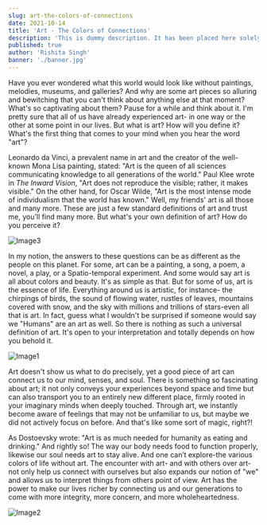```yaml
---
slug: art-the-colors-of-connections
date: 2021-10-14
title: 'Art - The Colors of Connections'
description: 'This is dummy description. It has been placed here solely to demonstrate the look and feel of finished, typeset text.'
published: true
author: 'Rishita Singh'
banner: './banner.jpg'
---
```



Have you ever wondered what this world would look like without paintings, melodies, museums, and galleries? And why 
are some art pieces so alluring and bewitching that you can't think about anything else at that moment? What's so 
captivating about them? Pause for a while and think about it. I'm pretty sure that all of us have already experienced 
art- in one way or the other at some point in our lives. But what is art? How will you define it? What's the first thing 
that comes to your mind when you hear the word "art"?

Leonardo da Vinci, a prevalent name in art and the creator of the well-known Mona Lisa painting, stated: "Art is the 
queen of all sciences communicating knowledge to all generations of the world." Paul Klee wrote in _The Inward Vision_, 
"Art does not reproduce the visible; rather, it makes visible." On the other hand, for Oscar Wilde, "Art is the most 
intense mode of individualism that the world has known." Well, my friends' art is all those and many more. These are 
just a few standard definitions of art and trust me, you'll find many more. But what's your own definition of art? 
How do you perceive it?

![Image3](./image3.png)

In my notion, the answers to these questions can be as different as the people on this planet. For some, art can be a 
painting, a song, a poem, a novel, a play, or a Spatio-temporal experiment. And some would say art is all about colors 
and beauty. It's as simple as that. But for some of us, art is the essence of life. Everything around us is artistic, 
for instance- the chirpings of birds, the sound of flowing water, rustles of leaves, mountains covered with snow, and 
the sky with millions and trillions of stars-even all that is art. In fact, guess what I wouldn't be surprised if 
someone would say we "Humans" are an art as well. So there is nothing as such a universal definition of art. It's 
open to your interpretation and totally depends on how you behold it.

![Image1](./image1.jpeg)

Art doesn't show us what to do precisely, yet a good piece of art can connect us to our mind, senses, and soul. 
There is something so fascinating about art; it not only conveys your experiences beyond space and time but can 
also transport you to an entirely new different place, firmly rooted in your imaginary minds when deeply touched. 
Through art, we instantly become aware of feelings that may not be unfamiliar to us, but maybe we did not actively 
focus on before. And that's like some sort of magic, right?!

As Dostoevsky wrote: "Art is as much needed for humanity as eating and drinking." And rightly so! The way our body needs 
food to function properly, likewise our soul needs art to stay alive. And one can’t explore-the various colors of life 
without art. The encounter with art- and with others over art- not only help us connect with ourselves but also expands 
our notion of "we" and allows us to interpret things from others point of view. Art has the power to make our lives 
richer by connecting us and our generations to come with more integrity, more concern, and more wholeheartedness. 

![Image2](./image2.jpg)